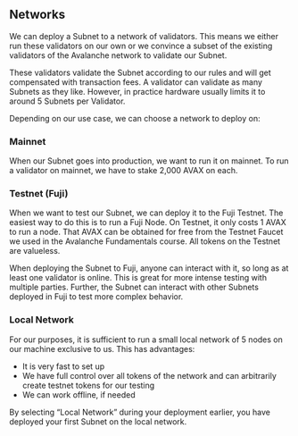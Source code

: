 ## Networks
We can deploy a Subnet to a network of validators. This means we either run these validators on our own or we convince a subset of the existing validators of the Avalanche network to validate our Subnet.

These validators validate the Subnet according to our rules and will get compensated with transaction fees. A validator can validate as many Subnets as they like. However, in practice hardware usually limits it to around 5 Subnets per Validator.

Depending on our use case, we can choose a network to deploy on:

### Mainnet

When our Subnet goes into production, we want to run it on mainnet. To run a validator on mainnet, we have to stake 2,000 AVAX on each.

### Testnet (Fuji)

When we want to test our Subnet, we can deploy it to the Fuji Testnet. The easiest way to do this is to run a Fuji Node. On Testnet, it only costs 1 AVAX to run a node. That AVAX can be obtained for free from the Testnet Faucet we used in the Avalanche Fundamentals course. All tokens on the Testnet are valueless.

When deploying the Subnet to Fuji, anyone can interact with it, so long as at least one validator is online. This is great for more intense testing with multiple parties. Further, the Subnet can interact with other Subnets deployed in Fuji to test more complex behavior.


### Local Network

For our purposes, it is sufficient to run a small local network of 5 nodes on our machine exclusive to us. This has advantages:

- It is very fast to set up
- We have full control over all tokens of the network and can arbitrarily create testnet tokens for our testing
- We can work offline, if needed

By selecting “Local Network” during your deployment earlier, you have deployed your first Subnet on the local network.